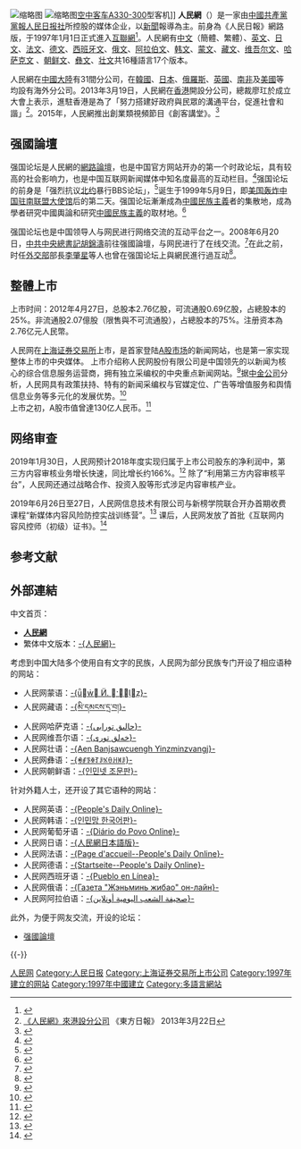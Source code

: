 {{Infobox website
| name            = 人民网股份有限公司<br/>People.cn Co., Ltd.<br/>人民网<br/>People's Daily Online
| logo            = Renminwang new.jpeg
| logo_size       = 260px
| url             = [http://www.people.com.cn www.people.com.cn]<br/>[http://people.cn/ people.cn]
| alexa           = {{decrease}} 38<small>（中国）</small>，233<small>（全球）</small><br /><small>[http://www.alexa.com/siteinfo/people.com.cn 2017年9月17日数据]</small>
| commercial      = 是
| type            = 新闻网站
| language        = [[中文|中文]]（簡體、繁體）、[[英文|英文]]、[[日文|日文]]、[[法文|法文]]、[[西班牙文|西班牙文]]、[[俄文|俄文]]、[[阿拉伯文|阿拉伯文]]、[[韩文|韩文]]、[[蒙文|蒙文]]、[[藏文|藏文]]、[[维吾尔文|维吾尔文]]、[[哈萨克文|哈萨克文]] 、[[朝鲜文|朝鲜文]]、[[彝文|彝文]]、[[壮文|壮文]]、[[德文|德文]]
|language_count=16| registration       = 选择性
| owner           = [[人民日報|人民日报社]]
| current_status  = 上市公司
| chairperson = 叶蓁蓁
| key_people=
| editors = 罗华、任建民、孙海峰
}}

[[File:Live_table_of_Yunnan_Channel,_People_Web_20110713.jpg|缩略图]]
[[File:B-6126@PEK_(20131214101445).JPG|缩略图]][[空中客车A330|空中客车A330-300]]型客机]]
'''人民網'''（{{SSE|603000}}）是一家由[[中國共產黨|中國共產黨]][[黨報|黨報]][[人民日報|人民日报社]]所控股的媒体企业，以[[新聞|新聞]]報導為主。前身為《人民日報》網路版，于1997年1月1日正式進入[[互聯網|互聯網]]<ref>{{Cite journal|title=重点新闻网站发展历程|author=|url=https://news.sina.com.cn/m/2010-08-02/174320809337_6.shtml|journal=《传媒》|year=2000|issn=1009-9263|CN=11-4574/G2|access-date=2021-09-25|archive-date=2021-10-04|archive-url=https://web.archive.org/web/20211004111228/https://news.sina.com.cn/m/2010-08-02/174320809337_6.shtml|dead-url=no}}</ref>。人民網有[[中文|中文]]（簡體、繁體）、[[英文|英文]]、[[日文|日文]]、[[法文|法文]]、[[德文|德文]]、[[西班牙文|西班牙文]]、[[俄文|俄文]]、[[阿拉伯文|阿拉伯文]]、[[韩文|韩文]]、[[蒙文|蒙文]]、[[藏文|藏文]]、[[维吾尔文|维吾尔文]]、[[哈萨克文|哈萨克文]] 、[[朝鲜文|朝鲜文]]、[[彝文|彝文]]、[[壮文|壮文]]共16種語言17个版本。

人民網在[[中國大陸|中國大陸]]有31間分公司，在[[韓國|韓國]]、[[日本|日本]]、[[俄羅斯|俄羅斯]]、[[英國|英國]]、[[南非|南非]]及[[美國|美國]]等均設有海外分公司。2013年3月19日，人民網在[[香港|香港]]開設分公司，總裁廖玒於成立大會上表示，進駐香港是為了「努力搭建好政府與民眾的溝通平台，促進社會和諧」<ref>[http://orientaldaily.on.cc/cnt/news/20130322/00176_029.html 《人民網》來港設分公司] {{Wayback|url=http://orientaldaily.on.cc/cnt/news/20130322/00176_029.html |date=20210122034251 }} 《東方日報》 2013年3月22日</ref>。2015年，人民網推出創業類視頻節目《創客講堂》。<ref>{{cite news |title=自由職業工作者的時代正在到來 |url=http://tv.people.com.cn/BIG5/374224/398989/ |accessdate=2022-01-28 |archive-date=2022-04-07 |archive-url=https://web.archive.org/web/20220407064507/http://tv.people.com.cn/BIG5/374224/398989/ }}</ref>

== 强國論壇 ==
强国论坛是人民網的[[網路論壇|網路論壇]]，也是中国官方网站开办的第一个时政论坛，具有较高的社会影响力，也是中国互联网新闻媒体中知名度最高的互动栏目。<ref name="人民网1">{{cite book|url=http://www2.qglt.com.cn/fuwu/new.html|title=强国社区论坛介绍|date=|Location=|publisher=人民网强国社区|author=|page=|access-date=2012-04-27|archive-date=2018-01-08|archive-url=https://web.archive.org/web/20180108210800/http://www2.qglt.com.cn/fuwu/new.html|dead-url=yes}}</ref>强国论坛的前身是「强烈抗议[[北约|北约]]暴行BBS论坛」，<ref name="人民网2">{{cite book|url=http://www.people.com.cn/item/kangyi/mrxw/05-14.html|title=强烈抗议北约暴行|date=1999-05-08|Location=|publisher=人民日报网络版|author=|page=|access-date=2010-01-26|archive-date=2020-11-09|archive-url=https://web.archive.org/web/20201109030742/http://www.people.com.cn/item/kangyi/mrxw/05-14.html|dead-url=no}}</ref>诞生于1999年5月9日，即[[美国轰炸中国驻南联盟大使馆|美国轰炸中国驻南联盟大使馆]]后的第二天。强国论坛漸漸成為[[中國民族主義|中國民族主義]]者的集散地，成為學者研究中國輿論和研究[[中國民族主義|中國民族主義]]的取材地。<ref>{{cite journal|title=十年磨一劍？中國網路民族主義論述的發展變貌─對強國論壇的觀察與分析(1999-2009)|last=余小玲|last2=羅世宏|journal=中華傳播學會2010年年會論文|date=2010|page=|url=http://ccstaiwan.org/word/HISTORY_PAPER_FILES/1283_1.pdf|archiveurl=https://web.archive.org/web/20210530050834/http://ccstaiwan.org/word/HISTORY_PAPER_FILES/1283_1.pdf|archivedate=2021-05-30}}</ref>

强国论坛也是中国领导人与网民进行网络交流的互动平台之一。2008年6月20日，[[中共中央總書記|中共中央總書記]][[胡錦濤|胡錦濤]]前往强國論壇，与网民进行了在线交流。<ref>{{cite web  | language =zh-hans  | publisher =人民网  | title =胡锦涛总书记通过人民网强国论坛同网友在线交流  | url =http://politics.people.com.cn/GB/7406621.html  | author =唐维红 刘海梅  | date =2008-06-20  | accessdate =2010-01-26  | archive-date =2020-06-01  | archive-url =https://web.archive.org/web/20200601191836/http://politics.people.com.cn/GB/7406621.html  | dead-url =no  }}</ref>在此之前，时任[[中華人民共和國外交部|外交部]]部長[[李肇星|李肇星]]等人也曾在强国论坛上與網民進行過互动<ref>{{cite web  | language =zh-hans  | publisher =中国经济网  | title =外交部长李肇星参观人民网(图)  | url =http://www.ce.cn/xwzx/gnsz/gdxw/200603/23/t20060323_6459913.shtml  | author =  | date =2006-03-23  | accessdate =2010-01-26  | archive-url =https://web.archive.org/web/20110308014624/http://www.ce.cn/xwzx/gnsz/gdxw/200603/23/t20060323_6459913.shtml  | archive-date =2011-03-08  | dead-url =yes  }}</ref>。

== 整體上市 ==
上市时间：2012年4月27日，总股本2.76亿股，可流通股0.69亿股，占總股本的25%。非流通股2.07億股（限售與不可流通股），占總股本的75%。注册资本為2.76亿元人民幣。

人民网在[[上海证券交易所|上海证券交易所]]上市，是首家登陆[[A股|A股市场]]的新闻网站，也是第一家实现整体上市的中央媒体。
上市介绍称人民网股份有限公司是中国领先的以新闻为核心的综合信息服务运营商，拥有独立采编权的中央重点新闻网站。<ref name="人民网3">{{cite book|url=http://finance.people.com.cn/stock/GB/17750889.html|title=人民网27日登陆上交所 本次上市5530.5万股|date=2012-04-26|Location=|publisher=证券日报|author=|page=|access-date=2012-04-27|archive-date=2020-05-05|archive-url=https://web.archive.org/web/20200505001049/http://finance.people.com.cn/stock/GB/17750889.html|dead-url=no}}</ref>据[[中国国际金融有限公司|中金公司]]分析，人民网具有政策扶持、特有的新闻采编权与官媒定位、广告等增值服务和舆情信息业务等多元化的发展优势。<ref name="人民网4">{{cite book|url=http://finance.people.com.cn/stock/GB/17759748.html|title=人民网今日上市 机构掷200亿元抢购露玄机|date=2012-04-27|Location=|publisher=证券日报|author=|page=|access-date=2012-04-27|archive-date=2020-06-01|archive-url=https://web.archive.org/web/20200601191613/http://finance.people.com.cn/stock/GB/17759748.html|dead-url=no}}</ref><br />
上市之初，A股市值曾達130亿人民币。<ref>{{Cite web |url=http://news.163.com/12/0515/01/81GRJN4700014AED.html |title=人民网上市10天涨135% 市值近130亿元 传新华网四季度上市 |access-date=2012-05-15 |archive-url=https://web.archive.org/web/20120518104239/http://news.163.com/12/0515/01/81GRJN4700014AED.html |archive-date=2012-05-18 |dead-url=yes }}</ref>

== 网络审查 ==
2019年1月30日，人民网预计2018年度实现归属于上市公司股东的净利润中，第三方内容审核业务增长快速，同比增长约166%。<ref>{{Cite news|title=第三方内容审核业务钱景大好！人民网净利润或达2.15亿|url=http://www.sohu.com/a/292725750_570245|date=2019-02-01|publisher=搜狐|accessdate=2019-07-27|archive-date=2021-01-24|archive-url=https://web.archive.org/web/20210124234819/https://www.sohu.com/a/292725750_570245|dead-url=no}}</ref> 除了“利用第三方内容审核平台”，人民网还通过战略合作、投资入股等形式涉足内容审核产业。

2019年6月26日至27日，人民网信息技术有限公司与新榜学院联合开办首期收费课程“新媒体内容风险防控实战训练营”。<ref>{{Cite news|title= 新媒体内容风险防控实战训练营（第一期）6月底开课|url= http://media.people.com.cn/n1/2019/0610/c14677-31128229.html|date= 2019-06-10|publisher= 人民网|accessdate= 2019-07-27|archive-date= 2021-01-22|archive-url= https://web.archive.org/web/20210122032942/http://media.people.com.cn/n1/2019/0610/c14677-31128229.html|dead-url= no}}</ref> 课后，人民网发放了首批《互联网内容风控师（初级）证书》。<ref>{{Cite news|title= 人民网发放首批互联网内容风控师证书|url=http://china.huanqiu.com/article/2019-07/15194677.html?agt=622 |date=2019-07-24| publisher=人民网}}</ref>

== 参考文献 ==
{{Reflist|30em}}

== 外部連結 ==
中文首页：
* '''[http://www.people.com.cn 人民網]{{Wayback|url=http://www.people.com.cn/ |date=20050910004235 }}'''{{zh-cn}}
* 繁体中文版本：[http://www.people.com.cn/BIG5/ -{人民網}-] {{Wayback|url=http://www.people.com.cn/BIG5/ |date=20210215082121 }}{{zh-tw}}
考虑到中国大陆多个使用自有文字的民族，人民网为部分民族专门开设了相应语种的网站：
* 人民网蒙语：[http://mongol.people.com.cn/ -{  }-] {{Wayback|url=http://mongol.people.com.cn/ |date=20210216012835 }}{{mn_icon}}
* 人民网藏语：[http://tibet.people.com.cn/ -{མི་དམངས་དྲ་བ།}-] {{Wayback|url=http://tibet.people.com.cn/ |date=20210210232645 }}{{tib_icon}}
* 人民网哈萨克语：[http://kazakh.people.com.cn/ -{حالىق تورابى}-] {{Wayback|url=http://kazakh.people.com.cn/ |date=20210210232634 }}{{kk_icon}}
* 人民网维吾尔语：[http://uyghur.people.com.cn/ -{خەلق تورى}-] {{Wayback|url=http://uyghur.people.com.cn/ |date=20210216012811 }}{{ug_icon}}
* 人民网壮语：[http://sawcuengh.people.com.cn/ -{Aen Banjsawcuengh Yinzminzvangj}-] {{Wayback|url=http://sawcuengh.people.com.cn/ |date=20210130201440 }}{{za}}
* 人民网彝语：[http://yi.people.com.cn/ -{ꏓꂱꈄꏍꆈꌠꁱꂷꃅꄉꌠ}-] {{Wayback|url=http://yi.people.com.cn/ |date=20111009094505 }}{{ii_icon}}
* 人民网朝鲜语：[http://korean.people.com.cn/ -{인민넷 조문판}-] {{Wayback|url=http://korean.people.com.cn/ |date=20210210232700 }}{{ko}}

针对外籍人士，还开设了其它语种的网站：
* 人民网英语：[http://en.people.cn/ -{People's Daily Online}-] {{Wayback|url=http://en.people.cn/ |date=20210216012808 }}{{en}}
* 人民网韩语：[http://kr.people.com.cn/ -{인민망 한국어판}-] {{Wayback|url=http://kr.people.com.cn/ |date=20210215024550 }}{{ko}}
* 人民网葡萄牙语：[http://portuguese.people.com.cn/ -{Diário do Povo Online}-] {{Wayback|url=http://portuguese.people.com.cn/ |date=20210216012821 }}{{pt-br}}
* 人民网日语：[http://j.people.com.cn/ -{人民網日本語版}-] {{Wayback|url=http://j.people.com.cn/ |date=20210216012814 }}{{ja}}
* 人民网法语：[http://french.peopledaily.com.cn/ -{Page d'accueil--People's Daily Online}-]{{Wayback|url=http://french.peopledaily.com.cn/ |date=20110215014302 }}{{fr}}
* 人民网德语：[http://german.people.com.cn/ -{Startseite--People's Daily Online}-] {{Wayback|url=http://german.people.com.cn/ |date=20210210232755 }}{{de}}
* 人民网西班牙语：[http://spanish.peopledaily.com.cn/ -{Pueblo en Línea}-] {{Wayback|url=http://spanish.peopledaily.com.cn/ |date=20210216012807 }}{{es}}
* 人民网俄语：[http://russian.people.com.cn/ -{Газета "Жэньминь жибао" он-лайн}-] {{Wayback|url=http://russian.people.com.cn/ |date=20210213022244 }}{{ru}}
* 人民网阿拉伯语：[http://arabic.people.com.cn/ -{صحيفة الشعب اليومية أونلاين}-] {{Wayback|url=http://arabic.people.com.cn/ |date=20210213022258 }}{{ar}}

此外，为便于网友交流，开设的论坛：
* [http://bbs1.people.com.cn/boardList.do?action=postList&boardId=2 强國論壇] {{Wayback|url=http://bbs1.people.com.cn/boardList.do?action=postList&boardId=2 |date=20210124235007 }}{{zh-cn}}

{{-}}
{{人民日报社}}

{{DEFAULTSORT:Ren人}}
[[Category:人民网|]]
[[Category:人民日报|Category:人民日报]]
[[Category:上海证券交易所上市公司|Category:上海证券交易所上市公司]]
[[Category:1997年建立的网站|Category:1997年建立的网站]]
[[Category:1997年中國建立|Category:1997年中國建立]]
[[Category:多語言網站|Category:多語言網站]]